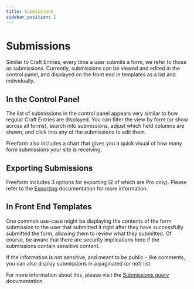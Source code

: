 ```yaml
---
title: Submissions
sidebar_position: 1
---
```





# Submissions

Similar to Craft Entries, every time a user submits a form, we refer to those as submissions. Currently, submissions can be viewed and edited in the control panel, and displayed on the front end in templates as a list and individually.

## In the Control Panel

The list of submissions in the control panel appears very similar to how regular Craft Entries are displayed. You can filter the view by form (or show across all forms), search into submissions, adjust which field columns are shown, and click into any of the submissions to edit them.

Freeform also includes a chart that gives you a quick visual of how many form submissions your site is receiving.

<Photo img={SubmissionsListPhoto} alt="Submissions" />
<Photo img={SubmissionsEditPhoto} alt="Edit Submissions" />

## Exporting Submissions

Freeform includes 3 options for exporting (2 of which are Pro only). Please refer to the [Exporting](./exporting) documentation for more information.

## In Front End Templates

One common use-case might be displaying the contents of the form submission to the user that submitted it right after they have successfully submitted the form, allowing them to review what they submitted. Of course, be aware that there are security implications here if the submissions contain sensitive content.

If the information is not sensitive, and meant to be public - like comments, you can also display submissions in a paginated (or not) list.

For more information about this, please visit the [Submissions query](../templates/queries/submissions/) documentation.
